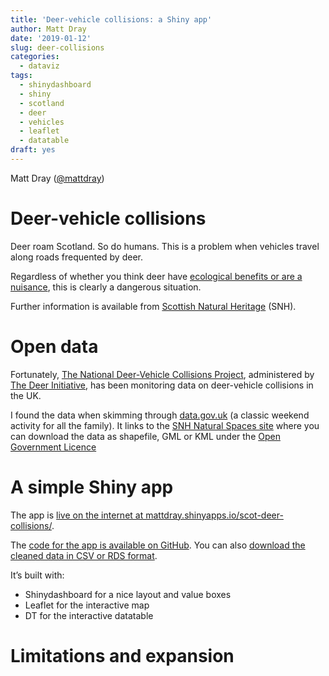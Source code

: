 ```yaml
---
title: 'Deer-vehicle collisions: a Shiny app'
author: Matt Dray
date: '2019-01-12'
slug: deer-collisions
categories:
  - dataviz
tags:
  - shinydashboard
  - shiny
  - scotland
  - deer
  - vehicles
  - leaflet
  - datatable
draft: yes
---
```


Matt Dray ([\@mattdray](https://www.twitter.com/mattdray))

# Deer-vehicle collisions

Deer roam Scotland. So do humans. This is a problem when vehicles travel along roads frequented by deer.

Regardless of whether you think deer have [ecological benefits or are a nuisance](https://www.nature.scot/professional-advice/land-and-sea-management/managing-wildlife/managing-deer/deer-management-general-guidance/deer-impacts), this is clearly a dangerous situation.

Further information is available from [Scottish Natural Heritage](https://www.nature.scot/professional-advice/land-and-sea-management/managing-wildlife/managing-deer/deer-vehicle-collisions) (SNH).

# Open data

Fortunately, [The National Deer-Vehicle Collisions Project](http://www.deercollisions.co.uk/), administered by [The Deer Initiative](http://www.thedeerinitiative.co.uk/), has been monitoring data on deer-vehicle collisions in the UK.

I found the data when skimming through [data.gov.uk](https://data.gov.uk/dataset/838b88d8-7509-435c-9649-90f1881b5ad7/deer-vehicle-collisions) (a classic weekend activity for all the family). It links to the [SNH Natural Spaces site](https://gateway.snh.gov.uk/natural-spaces/dataset.jsp?dsid=DVC) where you can download the data as shapefile, GML or KML under the [Open Government Licence](http://www.nationalarchives.gov.uk/doc/open-government-licence/version/3/)

# A simple Shiny app

The app is [live on the internet at mattdray.shinyapps.io/scot-deer-collisions/](https://mattdray.shinyapps.io/scot-deer-collisions/).

The [code for the app is available on GitHub](https://github.com/matt-dray/scot-deer-collisions). You can also [download the cleaned data in CSV or RDS format](https://github.com/matt-dray/scot-deer-collisions/tree/master/data).

It's built with:

* Shinydashboard for a nice layout and value boxes
* Leaflet for the interactive map
* DT for the interactive datatable


# Limitations and expansion